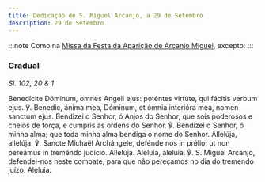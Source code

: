 ```yaml
---
title: Dedicação de S. Miguel Arcanjo, a 29 de Setembro
description: 29 de Setembro
---
```


:::note
Como na [Missa da Festa da Aparição de Arcanjo Miguel](/missal/santos/05-08), excepto:
:::

### Gradual

_Sl. 102, 20 & 1_

<div class="grid grid-cols-2 gap-5">
  <span class="text-justify">
    Benedícite Dóminum, omnes Angeli ejus: poténtes virtúte, qui fácitis verbum
    ejus. ℣. Benedic, ánima mea, Dóminum, et ómnia interióra mea, nomen sanctum
    ejus.
  </span>
  <span class="text-justify">
    Bendizei o Senhor, ó Anjos do Senhor, que sois poderosos e cheios de força,
    e cumpris as ordens do Senhor. ℣. Bendizei o Senhor, ó minha alma; que toda
    minha alma bendiga o nome do Senhor.
  </span>
  <span class="text-justify">
    Allelúja, allelúja. ℣. Sancte Míchaël Archángele, defénde nos in prǿlio: ut
    non pereámus in treméndo judício. Allelúja.
  </span>
  <span class="text-justify">
    Aleluia, aleluia. ℣. S. Miguel Arcanjo, defendei-nos neste combate, para que
    não pereçamos no dia do tremendo juízo. Aleluia.
  </span>
</div>
